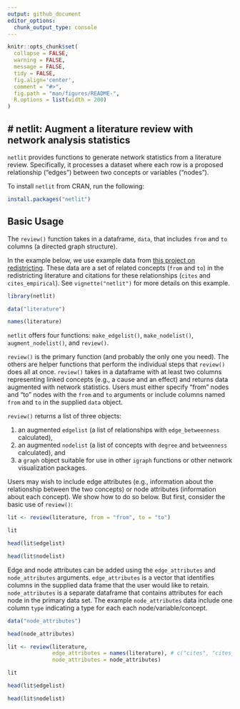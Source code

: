 ```yaml
---
output: github_document
editor_options: 
  chunk_output_type: console
---
```


<!-- README.md is generated from README.Rmd. Please edit that file -->

```r
knitr::opts_chunk$set(
  collapse = FALSE,
  warning = FALSE,
  message = FALSE,
  tidy = FALSE,
  fig.align='center',
  comment = "#>",
  fig.path = "man/figures/README-",
  R.options = list(width = 200)
)
```
# netlit: Augment a literature review with network analysis statistics
------

`netlit` provides functions to generate network statistics from a literature review. Specifically, it processes a dataset where each row is a proposed relationship ("edges") between two concepts or variables ("nodes").

To install `netlit` from CRAN, run the following:

```r
install.packages("netlit")
```

## Basic Usage

The `review()` function takes in a dataframe, `data`, that includes `from` and `to` columns (a directed graph structure). 

In the example below, we use example data from [this project on redistricting](https://github.com/judgelord/redistricting). These data are a set of related concepts (`from` and `to`) in the redistricting literature and citations for these relationships (`cites` and `cites_empirical`). See `vignette("netlit")` for more details on this example.

```r
library(netlit)

data("literature")

names(literature)
```

`netlit` offers four functions: `make_edgelist()`, `make_nodelist()`, `augment_nodelist()`, and `review()`. 

`review()` is the primary function (and probably the only one you need). The others are helper functions that perform the individual steps that `review()` does all at once. `review()` takes in a dataframe with at least two columns representing linked concepts (e.g., a cause and an effect) and returns data augmented with network statistics. Users must either specify "from" nodes and "to" nodes with the `from` and `to` arguments or include columns named `from` and `to` in the supplied `data` object.

`review()` returns a list of three objects: 

1. an augmented `edgelist` (a list of relationships with `edge_betweenness` calculated), 
2. an augmented `nodelist` (a list of concepts with `degree` and `betweenness` calculated), and 
3. a `graph` object suitable for use in other `igraph` functions or other network visualization packages. 

Users may wish to include edge attributes (e.g., information about the relationship between the two concepts) or node attributes (information about each concept). We show how to do so below. But first, consider the basic use of `review()`: 


```r
lit <- review(literature, from = "from", to = "to")

lit

head(lit$edgelist)

head(lit$nodelist)
```

Edge and node attributes can be added using the `edge_attributes` and `node_attributes` arguments. `edge_attributes` is a vector that identifies columns in the supplied data frame that the user would like to retain. `node_attributes` is a separate dataframe that contains attributes for each node in the primary data set. The example `node_attributes` data include one column `type` indicating a type for each each node/variable/concept. 

```r
data("node_attributes")

head(node_attributes)

lit <- review(literature,
              edge_attributes = names(literature), # c("cites", "cites_empirical"),
              node_attributes = node_attributes)

lit

head(lit$edgelist)

head(lit$nodelist)
```

